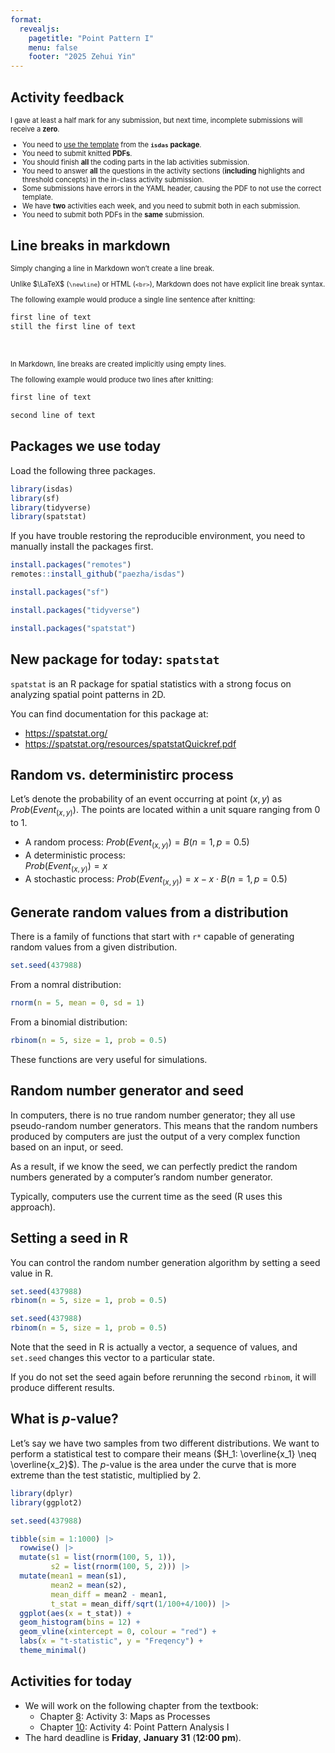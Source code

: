 ```yaml
---
format: 
  revealjs:
    pagetitle: "Point Pattern I"
    menu: false
    footer: "2025 Zehui Yin"
---
```


## Activity feedback

:::{style="font-size: 0.8em;"}
I gave at least a half mark for any submission, but next time, incomplete submissions will receive a **zero**.

- You need to <u>use the template</u> from the **`isdas` package**.
- You need to submit knitted **PDFs**.
- You should finish **all** the coding parts in the lab activities submission.
- You need to answer **all** the questions in the activity sections (**including** highlights and threshold concepts) in the in-class activity submission.
- Some submissions have errors in the YAML header, causing the PDF to not use the correct template.
- We have **two** activities each week, and you need to submit both in each submission.
- You need to submit both PDFs in the **same** submission.
:::

## Line breaks in markdown

:::{style="font-size: 0.8em;"}
Simply changing a line in Markdown won't create a line break. 

Unlike $\LaTeX$ (`\newline`) or HTML (`<br>`), Markdown does not have explicit line break syntax. 

The following example would produce a single line sentence after knitting:
:::

```r
first line of text
still the first line of text
```

<br>

:::{style="font-size: 0.8em;"}
In Markdown, line breaks are created implicitly using empty lines. 

The following example would produce two lines after knitting:
:::

```r
first line of text

second line of text
```

## Packages we use today

Load the following three packages.

```r
library(isdas)
library(sf)
library(tidyverse)
library(spatstat)
```

If you have trouble restoring the reproducible environment, you need to manually install the packages first.

```r
install.packages("remotes")
remotes::install_github("paezha/isdas")

install.packages("sf")

install.packages("tidyverse")

install.packages("spatstat")
```

## New package for today: `spatstat`

`spatstat` is an R package for spatial statistics with a strong focus on analyzing spatial point patterns in 2D.

You can find documentation for this package at:

- <https://spatstat.org/>
- <https://spatstat.org/resources/spatstatQuickref.pdf>

## Random vs. deterministirc process

Let's denote the probability of an event occurring at point $(x,y)$ as $Prob(Event_{(x,y)})$. The points are located within a unit square ranging from 0 to 1.

- A random process: $Prob(Event_{(x,y)}) = B(n = 1, p = 0.5)$
- A deterministic process:<br>$Prob(Event_{(x,y)}) = x$
- A stochastic process: $Prob(Event_{(x,y)}) = x - x \cdot B(n = 1, p = 0.5)$

## Generate random values from a distribution

There is a family of functions that start with `r*` capable of generating random values from a given distribution.

```r
set.seed(437988)
```

From a nomral distribution:

```r
rnorm(n = 5, mean = 0, sd = 1)
```

From a binomial distribution:

```r
rbinom(n = 5, size = 1, prob = 0.5)
```

These functions are very useful for simulations.

## Random number generator and seed

In computers, there is no true random number generator; they all use pseudo-random number generators. This means that the random numbers produced by computers are just the output of a very complex function based on an input, or seed.

As a result, if we know the seed, we can perfectly predict the random numbers generated by a computer's random number generator.

Typically, computers use the current time as the seed (R uses this approach).

## Setting a seed in R

You can control the random number generation algorithm by setting a seed value in R.

```r
set.seed(437988)
rbinom(n = 5, size = 1, prob = 0.5)

set.seed(437988)
rbinom(n = 5, size = 1, prob = 0.5)
```

Note that the seed in R is actually a vector, a sequence of values, and `set.seed` changes this vector to a particular state.

If you do not set the seed again before rerunning the second `rbinom`, it will produce different results.

## What is $p$-value?

Let's say we have two samples from two different distributions. We want to perform a statistical test to compare their means ($H_1: \overline{x_1} \neq \overline{x_2}$). The $p$-value is the area under the curve that is more extreme than the test statistic, multiplied by 2.

```r
library(dplyr)
library(ggplot2)

set.seed(437988)

tibble(sim = 1:1000) |>
  rowwise() |>
  mutate(s1 = list(rnorm(100, 5, 1)),
         s2 = list(rnorm(100, 5, 2))) |>
  mutate(mean1 = mean(s1),
         mean2 = mean(s2),
         mean_diff = mean2 - mean1,
         t_stat = mean_diff/sqrt(1/100+4/100)) |>
  ggplot(aes(x = t_stat)) + 
  geom_histogram(bins = 12) +
  geom_vline(xintercept = 0, colour = "red") +
  labs(x = "t-statistic", y = "Freqency") +
  theme_minimal()
```

## Activities for today

- We will work on the following chapter from the textbook:
  - Chapter [8](https://paezha.github.io/spatial-analysis-r/activity-3-maps-as-processes.html): Activity 3: Maps as Processes
  - Chapter [10](https://paezha.github.io/spatial-analysis-r/activity-4-point-pattern-analysis-i.html): Activity 4: Point Pattern Analysis I
- The hard deadline is **Friday**, **January 31** (**12:00 pm**).
